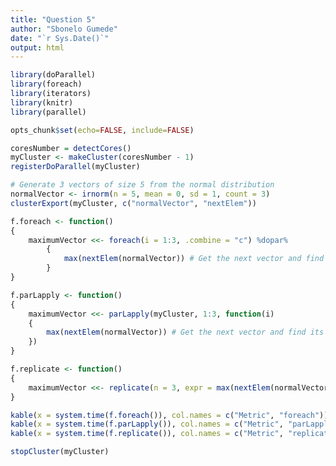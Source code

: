 ```yaml
---
title: "Question 5"
author: "Sbonelo Gumede"
date: "`r Sys.Date()`"
output: html
---
```


```r
library(doParallel)
library(foreach)
library(iterators)
library(knitr)
library(parallel)

opts_chunk$set(echo=FALSE, include=FALSE)
```

```r
coresNumber = detectCores()
myCluster <- makeCluster(coresNumber - 1)
registerDoParallel(myCluster)

# Generate 3 vectors of size 5 from the normal distribution
normalVector <- irnorm(n = 5, mean = 0, sd = 1, count = 3)
clusterExport(myCluster, c("normalVector", "nextElem"))

f.foreach <- function()
{
	maximumVector <<- foreach(i = 1:3, .combine = "c") %dopar% 
		{
			max(nextElem(normalVector)) # Get the next vector and find its maximum
		}
}

f.parLapply <- function()
{
	maximumVector <<- parLapply(myCluster, 1:3, function(i)
	{
		max(nextElem(normalVector)) # Get the next vector and find its maximum
	})
}

f.replicate <- function()
{
	maximumVector <<- replicate(n = 3, expr = max(nextElem(normalVector)))
}

kable(x = system.time(f.foreach()), col.names = c("Metric", "foreach"))
kable(x = system.time(f.parLapply()), col.names = c("Metric", "parLapply"))
kable(x = system.time(f.replicate()), col.names = c("Metric", "replicate"))

stopCluster(myCluster)
```